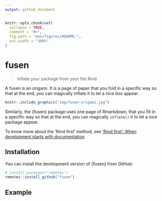 ```yaml
---
output: github_document
---
```


<!-- README.md is generated from README.Rmd. Please edit that file -->

```r
knitr::opts_chunk$set(
  collapse = TRUE,
  comment = "#>",
  fig.path = "man/figures/README-",
  out.width = "100%"
)
```
# fusen

<!-- badges: start -->
<!-- badges: end -->

> Inflate your package from your flat Rmd

A fusen is an origami. It is a page of paper that you fold in a specific way so that at the end, you can magically inflate it to let a nice box appear.

```r
knitr::include_graphics("img/fusen-origami.jpg")
```

Similarly, the {fusen} package uses one page of Rmarkdown, that you fill in a specific way so that at the end, you can magically `inflate()` it to let a nice package appear.

To know more about the 'Rmd first' method, see ['Rmd first': When development starts with documentation](https://rtask.thinkr.fr/blog/rmd-first-when-development-starts-with-documentation/)

## Installation

You can install the development version of {fusen} from GitHub:

``` r
# install.packages("remotes")
remotes::install_github("fusen")
```

## Example

